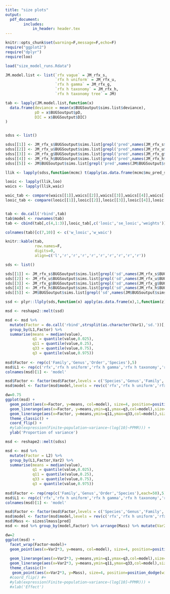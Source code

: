 ```yaml
---
title: "size plots"
output:
  pdf_document:
        includes:
            in_header: header.tex 
---
```

```r

knitr::opts_chunk$set(warning=F,message=F,echo=F)
require("ggplot2")
require("dplyr")
require(loo)

```

```r

load("size_model_runs.Rdata")

JM.model.list <- list(`rfx vague` = JM_rfx_s,
                      `rfx h uniform` = JM_rfx_u,
                      `rfx h gamma` = JM_rfx_g,
                      `rfx h taxonomy` = JM_rfx_h,
                      `rfx h taxonomy tree` = JM)

tab <- lapply(JM.model.list,function(x)
  data.frame(deviance = mean(x$BUGSoutput$sims.list$deviance),
             pD = x$BUGSoutput$pD,
             DIC = x$BUGSoutput$DIC)
)


sdss <- list()

sdss[[1]] <- JM_rfx_s$BUGSoutput$sims.list[grepl('pred',names(JM_rfx_s$BUGSoutput$sims.list))]
sdss[[2]] <- JM_rfx_u$BUGSoutput$sims.list[grepl('pred',names(JM_rfx_u$BUGSoutput$sims.list))]
sdss[[3]] <- JM_rfx_g$BUGSoutput$sims.list[grepl('pred',names(JM_rfx_g$BUGSoutput$sims.list))]
sdss[[4]] <- JM_rfx_h$BUGSoutput$sims.list[grepl('pred',names(JM_rfx_h$BUGSoutput$sims.list))]
sdss[[5]] <- JM$BUGSoutput$sims.list[grepl('pred',names(JM$BUGSoutput$sims.list))]

llik <- lapply(sdss,function(mcmc) t(apply(as.data.frame(mcmc$mu_pred_s),1,function(x) dnorm(sizes$lmass[pred],x,tau[pred],log = T))))

looic <- lapply(llik,loo)
waics <- lapply(llik,waic)

waic_tab <- compare(waics[[1]],waics[[2]],waics[[3]],waics[[4]],waics[[5]])
looic_tab <- compare(looic[[1]],looic[[2]],looic[[3]],looic[[4]],looic[[5]])


tab <- do.call('rbind',tab)
tab$model <- rownames(tab)
tab <- cbind(tab[,c(4,1:3)],looic_tab[,c('looic','se_looic','weights')],waic_tab[,c('waic','se_waic','weights')])

colnames(tab)[c(7,10)] <- c('w_looic','w_waic')

knitr::kable(tab,
             row.names=F,
             digits=0,
             align=c('l','r','r','r','r','r','r','r','r','r')) 

```


```r


sds <- list()

sds[[1]] <- JM_rfx_s$BUGSoutput$sims.list[grepl('sd',names(JM_rfx_s$BUGSoutput$sims.list))]
sds[[2]] <- JM_rfx_u$BUGSoutput$sims.list[grepl('sd',names(JM_rfx_u$BUGSoutput$sims.list))]
sds[[3]] <- JM_rfx_g$BUGSoutput$sims.list[grepl('sd',names(JM_rfx_g$BUGSoutput$sims.list))]
sds[[4]] <- JM_rfx_h$BUGSoutput$sims.list[grepl('sd',names(JM_rfx_h$BUGSoutput$sims.list))& !grepl('sigma',names(JM_rfx_h$BUGSoutput$sims.list))]
sds[[5]] <- JM$BUGSoutput$sims.list[grepl('sd',names(JM$BUGSoutput$sims.list))]

ssd <- plyr::llply(sds,function(x) apply(as.data.frame(x),1,function(z) z/sum(z)))

msd <- reshape2::melt(ssd)

msd <- msd %>% 
  mutate(Factor = do.call('rbind',strsplit(as.character(Var1),'sd.'))[,2]) %>%
  group_by(L1,Factor) %>%
  summarise(means = median(value),
            q1 = quantile(value,0.025),
            q11 = quantile(value,0.25),
            q33 = quantile(value,0.75),
            q3 = quantile(value,0.975))
  
msd$Factor <- rep(c('Family','Genus','Order','Species'),5)
msd$L1 <- rep(c('rfx','rfx h uniform','rfx h gamma','rfx h taxonomy','rfx h taxonomy tree'),each=4)
colnames(msd)[1] <- 'model'

msd$Factor <- factor(msd$Factor,levels = c('Species','Genus','Family','Order'))
msd$model <- factor(msd$model,levels = rev(c('rfx','rfx h uniform','rfx h gamma','rfx h taxonomy','rfx h taxonomy tree')))

dw=0.75
ggplot(msd) + 
  geom_point(aes(x=Factor, y=means, col=model), size=4, position=position_dodge(width=dw)) + 
  geom_linerange(aes(x=Factor, y=means,ymin=q1,ymax=q3,col=model),size=1,position=position_dodge(width=dw)) + 
  geom_linerange(aes(x=Factor, y=means,ymin=q11,ymax=q33,col=model),size=2,position=position_dodge(width=dw)) + 
  theme_classic() + 
  coord_flip() + 
  #ylab(expression(Finite~population~variance~(log[10]~PPMR))) + 
  ylab('Proportion of variance')

```

\newpage
\blandscape
```r

msd <- reshape2::melt(sdss)

msd <- msd %>% 
  mutate(Factor = L2) %>%
  group_by(L1,Factor,Var2) %>%
  summarise(means = median(value),
            q1 = quantile(value,0.025),
            q11 = quantile(value,0.25),
            q33 = quantile(value,0.75),
            q3 = quantile(value,0.975))
  
msd$Factor <- rep(rep(c('Family','Genus','Order','Species'),each=50),5)
msd$L1 <- rep(c('rfx','rfx h uniform','rfx h gamma','rfx h taxonomy','rfx h taxonomy tree'),each=200)
colnames(msd)[1] <- 'model'

msd$Factor <- factor(msd$Factor,levels = c('Species','Genus','Family','Order'))
msd$model <- factor(msd$model,levels = rev(c('rfx','rfx h uniform','rfx h gamma','rfx h taxonomy','rfx h taxonomy tree')))
msd$Mass <- sizes$lmass[pred]
msd <- msd %>% group_by(model,Factor) %>% arrange(Mass) %>% mutate(Var2 = 1:n())

dw=2
ggplot(msd) + 
  facet_wrap(Factor~model)+
  geom_point(aes(x=Var2*3, y=means, col=model), size=4, position=position_dodge(width=dw)) + 
 
  geom_linerange(aes(x=Var2*3, y=means,ymin=q1,ymax=q3,col=model),size=1, position=position_dodge(width=dw)) + 
  geom_linerange(aes(x=Var2*3, y=means,ymin=q11,ymax=q33,col=model),size=2, position=position_dodge(width=dw)) + 
  theme_classic()+
   geom_point(aes(x=Var2*3, y=Mass), size=4, position=position_dodge(width=dw)) 
  #coord_flip() #+ 
  #ylab(expression(Finite~population~variance~(log[10]~PPMR))) + 
  #xlab('Effect')

```

\elandscape